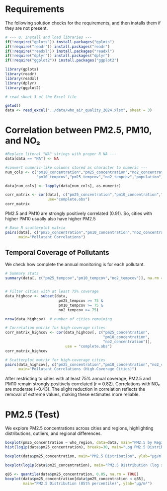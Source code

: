 # Requirements

The following solution checks for the requirements, and then installs them if they are not present.

```r
# --- 0. Install and load libraries ---
if(!require("gplots")) install.packages("gplots")
if(!require("readr")) install.packages("readr")
if(!require("readxl")) install.packages("readxl")
if(!require("dplyr")) install.packages("dplyr")
if(!require("ggplot2")) install.packages("ggplot2")

library(gplots)
library(readr)
library(readxl)
library(dplyr)
library(ggplot2)

```



```r
# read sheet 3 of the Excel file

getwd()
data <- read_excel("../data/who_air_quality_2024.xlsx", sheet = 3)
```

# Correlation between PM2.5, PM10, and NO₂
```r

#Replace literal "NA" strings with proper R NA ---
data[data == "NA"] <- NA

#convert numeric-like columns stored as character to numeric ---
num_cols <- c("pm10_concentration","pm25_concentration","no2_concentration",
              "pm10_tempcov","pm25_tempcov","no2_tempcov","population")

data[num_cols] <- lapply(data[num_cols], as.numeric)

corr_matrix <- cor(data[, c("pm25_concentration","pm10_concentration","no2_concentration")],
                   use="complete.obs")
corr_matrix

```
PM2.5 and PM10 are strongly positively correlated (0.91). So, cities with higher PM10 usually also have higher PM2.5


```r


# Base R scatterplot matrix
pairs(data[, c("pm25_concentration","pm10_concentration","no2_concentration")],
      main="Pollutant Correlations")
```




## Temporal Coverage of Pollutants

We check how complete the annual monitoring is for each pollutant.

```r

# Summary stats
summary(data[, c("pm25_tempcov","pm10_tempcov","no2_tempcov")], na.rm = TRUE)


# Filter cities with at least 75% coverage
data_highcov <- subset(data,
                        pm25_tempcov >= 75 & 
                        pm10_tempcov >= 75 & 
                        no2_tempcov >= 75)

nrow(data_highcov)  # number of cities remaining

# Correlation matrix for high-coverage cities
corr_matrix_highcov <- cor(data_highcov[, c("pm25_concentration",
                                            "pm10_concentration",
                                            "no2_concentration")],
                           use = "complete.obs")
corr_matrix_highcov

# Scatterplot matrix for high-coverage cities
pairs(data_highcov[, c("pm25_concentration","pm10_concentration","no2_concentration")],
      main="Pollutant Correlations (High-Coverage Cities)")

```
After restricting to cities with at least 75% annual coverage, PM2.5 and PM10 remain strongly positively correlated (r ≈ 0.82). Correlations with NO₂ are moderate (~0.43). The slight reduction in correlation reflects the removal of extreme values, making these estimates more reliable.


# PM2.5 (Test)

We explore PM2.5 concentrations across cities and regions, highlighting distributions, outliers, and regional differences.

```r
boxplot(pm25_concentration ~ who_region, data=data, main="PM2.5 by Region", ylab="µg/m³")
hist(log1p(data$pm25_concentration), breaks=30, main="Log PM2.5 Distribution", xlab="log(1 + PM2.5)")

boxplot(data$pm25_concentration, main="PM2.5 Distribution", ylab="µg/m³")

boxplot(log1p(data$pm25_concentration), main="PM2.5 Distribution (log scale)", ylab="log(1 + PM2.5)")

q85 <- quantile(data$pm25_concentration, 0.85, na.rm = TRUE)
boxplot(data$pm25_concentration[data$pm25_concentration < q85],
        main="PM2.5 Distribution (85th percentile)", ylab="µg/m³")


```

